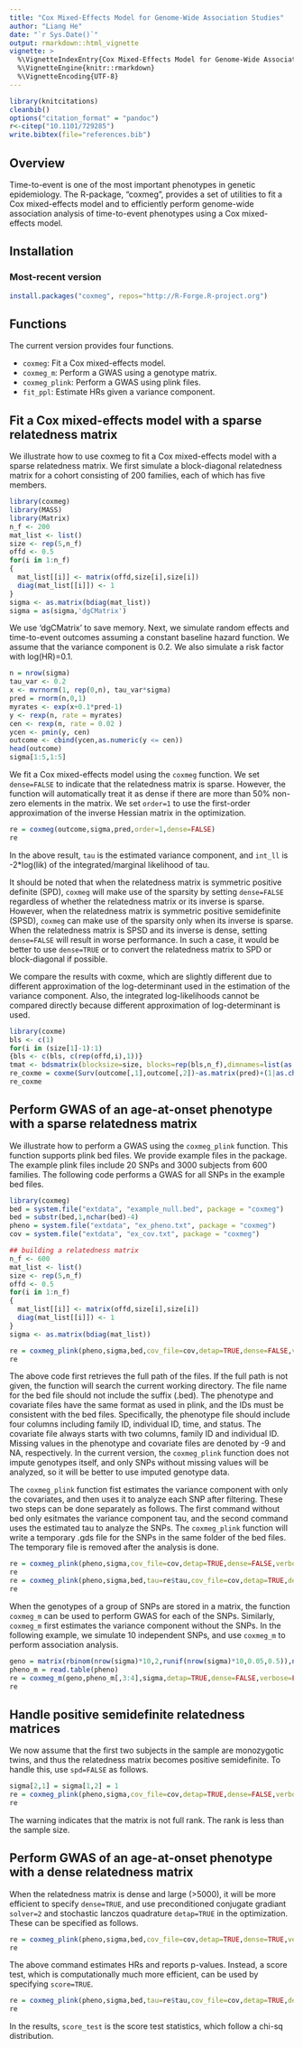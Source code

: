 ---
title: "Cox Mixed-Effects Model for Genome-Wide Association Studies"
author: "Liang He"
date: "`r Sys.Date()`"
output: rmarkdown::html_vignette
vignette: >
  %\VignetteIndexEntry{Cox Mixed-Effects Model for Genome-Wide Association Studies}
  %\VignetteEngine{knitr::rmarkdown}
  %\VignetteEncoding{UTF-8}
---

```{r, message=FALSE, warning=FALSE,echo=FALSE}
library(knitcitations)
cleanbib()
options("citation_format" = "pandoc")
r<-citep("10.1101/729285")
write.bibtex(file="references.bib")
```


## Overview

Time-to-event is one of the most important phenotypes in genetic epidemiology. The R-package, "coxmeg", provides a set of utilities to fit a Cox mixed-effects model and to efficiently perform genome-wide association analysis of time-to-event phenotypes using a Cox mixed-effects model. 

## Installation

### Most-recent version
```{r,eval=FALSE}
install.packages("coxmeg", repos="http://R-Forge.R-project.org")
```

## Functions

The current version provides four functions.

  *  `coxmeg`: Fit a Cox mixed-effects model.
  *  `coxmeg_m`: Perform a GWAS using a genotype matrix.
  *  `coxmeg_plink`: Perform a GWAS using plink files.
  *  `fit_ppl`: Estimate HRs given a variance component.

## Fit a Cox mixed-effects model with a sparse relatedness matrix

We illustrate how to use coxmeg to fit a Cox mixed-effects model with a sparse relatedness matrix. We first simulate a block-diagonal relatedness matrix for a cohort consisting of 200 families, each of which has five members.

```{r,echo=TRUE}
library(coxmeg)
library(MASS)
library(Matrix)
n_f <- 200
mat_list <- list()
size <- rep(5,n_f)
offd <- 0.5
for(i in 1:n_f)
{
  mat_list[[i]] <- matrix(offd,size[i],size[i])
  diag(mat_list[[i]]) <- 1
}
sigma <- as.matrix(bdiag(mat_list))
sigma = as(sigma,'dgCMatrix')

```

We use 'dgCMatrix' to save memory. Next, we simulate random effects and time-to-event outcomes assuming a constant baseline hazard function. We assume that the variance component is 0.2. We also simulate a risk factor with log(HR)=0.1. 

```{r,echo=TRUE}
n = nrow(sigma)
tau_var <- 0.2
x <- mvrnorm(1, rep(0,n), tau_var*sigma)
pred = rnorm(n,0,1)
myrates <- exp(x+0.1*pred-1)
y <- rexp(n, rate = myrates)
cen <- rexp(n, rate = 0.02 )
ycen <- pmin(y, cen)
outcome <- cbind(ycen,as.numeric(y <= cen))
head(outcome)
sigma[1:5,1:5]

```

We fit a Cox mixed-effects model using the ```coxmeg``` function. We set ```dense=FALSE``` to indicate that the relatedness matrix is sparse. However, the function will automatically treat it as dense if there are more than 50% non-zero elements in the matrix. We set ```order=1``` to use the first-order approximation of the inverse Hessian matrix in the optimization.  

```{r,echo=TRUE}
re = coxmeg(outcome,sigma,pred,order=1,dense=FALSE)
re
```

In the above result, ```tau``` is the estimated variance component, and ```int_ll``` is -2*log(lik) of the integrated/marginal likelihood of tau. 

It should be noted that when the relatedness matrix is symmetric positive definite (SPD), ```coxmeg``` will make use of the sparsity by setting ```dense=FALSE``` regardless of whether the relatedness matrix or its inverse is sparse. However, when the relatedness matrix is symmetric positive semidefinite (SPSD), ```coxmeg``` can make use of the sparsity only when its inverse is sparse. When the relatedness matrix is SPSD and its inverse is dense, setting ```dense=FALSE``` will result in worse performance. In such a case, it would be better to use ```dense=TRUE``` or to convert the relatedness matrix to SPD or block-diagonal if possible.    

We compare the results with coxme, which are slightly different due to different approximation of the log-determinant used in the estimation of the variance component. Also, the integrated log-likelihoods cannot be compared directly because different approximation of log-determinant is used.

```{r,echo=TRUE}
library(coxme)
bls <- c(1)
for(i in (size[1]-1):1)
{bls <- c(bls, c(rep(offd,i),1))}
tmat <- bdsmatrix(blocksize=size, blocks=rep(bls,n_f),dimnames=list(as.character(1:n),as.character(1:n)))
re_coxme = coxme(Surv(outcome[,1],outcome[,2])~as.matrix(pred)+(1|as.character(1:n)), varlist=list(tmat),ties='breslow')
re_coxme
```


## Perform GWAS of an age-at-onset phenotype with a sparse relatedness matrix

We illustrate how to perform a GWAS using the ```coxmeg_plink``` function. This function supports plink bed files. We provide example files in the package. The example plink files include 20 SNPs and 3000 subjects from 600 families. The following code performs a GWAS for all SNPs in the example bed files.

```{r,echo=TRUE}
library(coxmeg)
bed = system.file("extdata", "example_null.bed", package = "coxmeg")
bed = substr(bed,1,nchar(bed)-4)
pheno = system.file("extdata", "ex_pheno.txt", package = "coxmeg")
cov = system.file("extdata", "ex_cov.txt", package = "coxmeg")

## building a relatedness matrix
n_f <- 600
mat_list <- list()
size <- rep(5,n_f)
offd <- 0.5
for(i in 1:n_f)
{
  mat_list[[i]] <- matrix(offd,size[i],size[i])
  diag(mat_list[[i]]) <- 1
}
sigma <- as.matrix(bdiag(mat_list))

re = coxmeg_plink(pheno,sigma,bed,cov_file=cov,detap=TRUE,dense=FALSE,verbose=FALSE)
re
```

The above code first retrieves the full path of the files. If the full path is not given, the function will search the current working directory. The file name for the bed file should not include the suffix (.bed). The phenotype and covariate files have the same format as used in plink, and the IDs must be consistent with the bed files. Specifically, the phenotype file should include four columns including family ID, individual ID, time, and status. The covariate file always starts with two columns, family ID and individual ID. Missing values in the phenotype and covariate files are denoted by -9 and NA, respectively. In the current version, the ```coxmeg_plink``` function does not impute genotypes itself, and only SNPs without missing values will be analyzed, so it will be better to use imputed genotype data. 

The ```coxmeg_plink``` function fist estimates the variance component with only the covariates, and then uses it to analyze each SNP after filtering. These two steps can be done separately as follows. The first command without bed only esitmates the variance component tau, and the second command uses the estimated tau to analyze the SNPs. The ```coxmeg_plink``` function will write a temporary .gds file for the SNPs in the same folder of the bed files. The temporary file is removed after the analysis is done. 

```{r,echo=TRUE}
re = coxmeg_plink(pheno,sigma,cov_file=cov,detap=TRUE,dense=FALSE,verbose=FALSE)
re
re = coxmeg_plink(pheno,sigma,bed,tau=re$tau,cov_file=cov,detap=TRUE,dense=FALSE,verbose=FALSE)
re
```

When the genotypes of a group of SNPs are stored in a matrix, the function ```coxmeg_m``` can be used to perform GWAS for each of the SNPs. Similarly, ```coxmeg_m``` first estimates the variance component without the SNPs. In the following example, we simulate 10 independent SNPs, and use ```coxmeg_m``` to perform association analysis.

```{r,echo=TRUE}
geno = matrix(rbinom(nrow(sigma)*10,2,runif(nrow(sigma)*10,0.05,0.5)),nrow(sigma),10)
pheno_m = read.table(pheno)
re = coxmeg_m(geno,pheno_m[,3:4],sigma,detap=TRUE,dense=FALSE,verbose=FALSE)
re
```

## Handle positive semidefinite relatedness matrices

We now assume that the first two subjects in the sample are monozygotic twins, and thus the relatedness matrix becomes positive semidefinite. To handle this, use ```spd=FALSE``` as follows.

```{r,echo=TRUE}
sigma[2,1] = sigma[1,2] = 1
re = coxmeg_plink(pheno,sigma,cov_file=cov,detap=TRUE,dense=FALSE,verbose=FALSE,spd=FALSE)
re
```

The warning indicates that the matrix is not full rank. The rank is less than the sample size. 

## Perform GWAS of an age-at-onset phenotype with a dense relatedness matrix

When the relatedness matrix is dense and large (>5000), it will be more efficient to specify ```dense=TRUE```, and use preconditioned conjugate gradiant ```solver=2``` and stochastic lanczos quadrature ```detap=TRUE``` in the optimization. These can be specified as follows.

```{r,echo=TRUE}
re = coxmeg_plink(pheno,sigma,bed,cov_file=cov,detap=TRUE,dense=TRUE,verbose=FALSE,spd=FALSE,solver=2)
re
```

The above command estimates HRs and reports p-values. Instead, a score test, which is computationally much more efficient, can be used by specifying ```score=TRUE```.  

```{r,echo=TRUE}
re = coxmeg_plink(pheno,sigma,bed,tau=re$tau,cov_file=cov,detap=TRUE,dense=TRUE,verbose=FALSE,spd=FALSE,solver=2,score=TRUE)
re
```

In the results, ```score_test``` is the score test statistics, which follow a chi-sq distribution.
